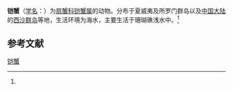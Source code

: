 {{Speciesbox
| name = 铠蟹
| status = 
| status_system = 
| image = 
| genus = Banareia
| species = banareias
| authority = (Rathbun, 1911)<ref name='id11862'>{{cite web| url =http://www.bioinfo.cn/db05/BjdwSpecies.php?action=view&id=11862| title =铠蟹| work =《中国动物物种编目数据库》| publisher =中国科学院微生物研究所| author =中国科学院动物研究所| accessdate =2009-04-28| deadurl =yes| archiveurl =https://web.archive.org/web/20160305102320/http://www.bioinfo.cn/db05/BjdwSpecies.php?action=view&id=11862| archivedate =2016-03-05}}</ref>
}}

'''铠蟹'''（[[学名|学名]]：{{lang|la|''Banareia banareias''}}）为[[扇蟹科|扇蟹科]][[铠蟹属|铠蟹属]]的动物。分布于夏威夷及所罗门群岛以及[[中国大陆|中国大陆]]的[[西沙群岛|西沙群岛]]等地，生活环境为海水，主要生活于珊瑚礁浅水中。<ref name='id11862'/>

== 参考文献 ==
{{reflist}}

{{Wikispecies|Banareia banareias}}
{{Taxonbar|from=Q13434357}}

[[Category:铠蟹属|铠蟹]]


{{螃蟹小作品}}